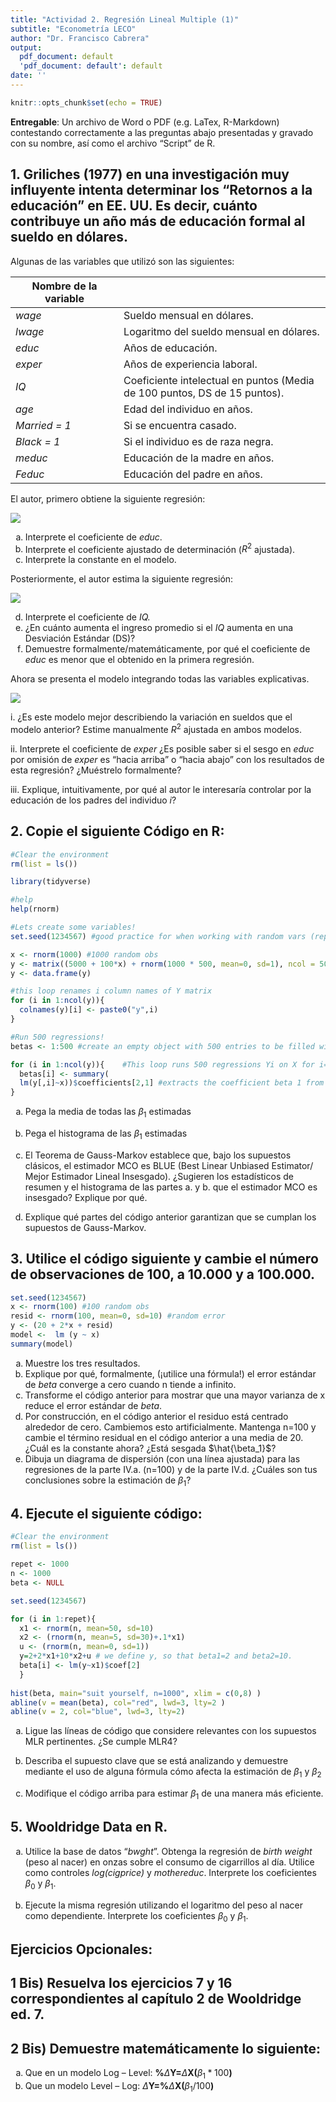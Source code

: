 ```yaml
---
title: "Actividad 2. Regresión Lineal Multiple (1)"
subtitle: "Econometría LECO"
author: "Dr. Francisco Cabrera"
output:
  pdf_document: default
  'pdf_document: default': default
date: ''
---
```


```r
knitr::opts_chunk$set(echo = TRUE)
```

**Entregable**: Un archivo de Word o PDF (e.g. LaTex, R-Markdown) contestando correctamente a las preguntas abajo presentadas y gravado con su nombre, así como el archivo “Script” de R.

## 1. Griliches (1977) en una investigación muy influyente intenta determinar los “Retornos a la educación” en EE. UU. Es decir, cuánto contribuye un año más de educación formal al sueldo en dólares.

Algunas de las variables que utilizó son las siguientes:

| Nombre de la variable |                                                                           |
|-------------------------|-----------------------------------------------|
| *wage*                | Sueldo mensual en dólares.                                                |
| *lwage*               | Logaritmo del sueldo mensual en dólares.                                  |
| *educ*                | Años de educación.                                                        |
| *exper*               | Años de experiencia laboral.                                              |
| *IQ*                  | Coeficiente intelectual en puntos (Media de 100 puntos, DS de 15 puntos). |
| *age*                 | Edad del individuo en años.                                               |
| *Married = 1*         | Si se encuentra casado.                                                   |
| *Black = 1*           | Si el individuo es de raza negra.                                         |
| *meduc*               | Educación de la madre en años.                                            |
| *Feduc*               | Educación del padre en años.                                              |

El autor, primero obtiene la siguiente regresión:

![](Imagen1.png)

a.  Interprete el coeficiente de *educ*.
b.  Interprete el coeficiente ajustado de determinación ($R^2$ ajustada).
c.  Interprete la constante en el modelo.

Posteriormente, el autor estima la siguiente regresión:

![](Imagen2.png)

d.  Interprete el coeficiente de *IQ.*
e.  ¿En cuánto aumenta el ingreso promedio si el *IQ* aumenta en una Desviación Estándar (DS)?
f.  Demuestre formalmente/matemáticamente, por qué el coeficiente de *educ* es menor que el obtenido en la primera regresión.

Ahora se presenta el modelo integrando todas las variables explicativas.

![](Imagen3.png)\

i\. ¿Es este modelo mejor describiendo la variación en sueldos que el modelo anterior? Estime manualmente $R^2$ ajustada en ambos modelos.

ii\. Interprete el coeficiente de *exper* ¿Es posible saber si el sesgo en *educ* por omisión de *exper* es “hacia arriba” o “hacia abajo” con los resultados de esta regresión? ¿Muéstrelo formalmente?

iii\. Explique, intuitivamente, por qué al autor le interesaría controlar por la educación de los padres del individuo *i*?


[//]: # ## 2. **¿Cuáles son los supuestos clásicos SLR y MLR analizados hasta el momento?** Escríbalos formalmente y descríbalos brevemente con palabras.

## 2. Copie el siguiente Código en R:

```r

#Clear the environment
rm(list = ls())

library(tidyverse)

#help
help(rnorm)

#Lets create some variables!
set.seed(1234567) #good practice for when working with random vars (reproducibility)

x <- rnorm(1000) #1000 random obs
y <- matrix((5000 + 100*x) + rnorm(1000 * 500, mean=0, sd=1), ncol = 500) #Y = bo + b1x + u 
y <- data.frame(y)

#this loop renames i column names of Y matrix
for (i in 1:ncol(y)){
  colnames(y)[i] <- paste0("y",i) 
}

#Run 500 regressions!
betas <- 1:500 #create an empty object with 500 entries to be filled with the B1s

for (i in 1:ncol(y)){    #This loop runs 500 regressions Yi on X for i=1 to 500
  betas[i] <- summary(
  lm(y[,i]~x))$coefficients[2,1] #extracts the coefficient beta 1 from the matrix of results provided by R
}

```

a.  Pega la media de todas las $\beta_1$ estimadas

b.  Pega el histograma de las $\beta_1$ estimadas

c.  El Teorema de Gauss-Markov establece que, bajo los supuestos clásicos, el estimador MCO es BLUE (Best Linear Unbiased Estimator/ Mejor Estimador Lineal Insesgado). ¿Sugieren los estadísticos de resumen y el histograma de las partes a. y b. que el estimador MCO es insesgado? Explique por qué.

d.  Explique qué partes del código anterior garantizan que se cumplan los supuestos de Gauss-Markov.

## 3. Utilice el código siguiente y cambie el número de observaciones de 100, a 10.000 y a 100.000.

```r

set.seed(1234567)
x <- rnorm(100) #100 random obs
resid <- rnorm(100, mean=0, sd=10) #random error
y <- (20 + 2*x + resid)
model <-  lm (y ~ x)
summary(model)

```

a.  Muestre los tres resultados. 
b.  Explique por qué, formalmente, (¡utilice una fórmula!) el error estándar de *beta* converge a cero cuando n tiende a infinito.
c.  Transforme el código anterior para mostrar que una mayor varianza de x reduce el error estándar de *beta*.
d.  Por construcción, en el código anterior el residuo está centrado alrededor de cero. Cambiemos esto artificialmente. Mantenga n=100 y cambie el término residual en el código anterior a una media de 20. ¿Cuál es la constante ahora? ¿Está sesgada $\hat{\beta_1}$?
e.  Dibuja un diagrama de dispersión (con una línea ajustada) para las regresiones de la parte IV.a. (n=100) y de la parte IV.d. ¿Cuáles son tus conclusiones sobre la estimación de $\beta_1$?

## 4. Ejecute el siguiente código:

```r

#Clear the environment
rm(list = ls())

repet <- 1000
n <- 1000
beta <- NULL

set.seed(1234567)

for (i in 1:repet){
  x1 <- rnorm(n, mean=50, sd=10) 
  x2 <- (rnorm(n, mean=5, sd=30)+.1*x1)  
  u <- (rnorm(n, mean=0, sd=1)) 
  y=2+2*x1+10*x2+u # we define y, so that beta1=2 and beta2=10.
  beta[i] <- lm(y~x1)$coef[2] 
  }
  
hist(beta, main="suit yourself, n=1000", xlim = c(0,8) ) 
abline(v = mean(beta), col="red", lwd=3, lty=2 )
abline(v = 2, col="blue", lwd=3, lty=2)

```

a.  Ligue las líneas de código que considere relevantes con los supuestos MLR pertinentes. ¿Se cumple MLR4?

b. Describa el supuesto clave que se está analizando y demuestre mediante el uso de alguna fórmula cómo afecta la estimación de $\beta_1$ y $\beta_2$

c.  Modifique el código arriba para estimar $\beta_1$ de una manera más eficiente.

## 5. Wooldridge Data en R.

a.  Utilice la base de datos "*bwght*". Obtenga la regresión de *birth weight* (peso al nacer) en onzas sobre el consumo de cigarrillos al día. Utilice como controles *log(cigprice)* y *mothereduc*. Interprete los coeficientes $\beta_0$ y $\beta_1$.

b.  Ejecute la misma regresión utilizando el logaritmo del peso al nacer como dependiente. Interprete los coeficientes $\beta_0$ y $\beta_1$.


## Ejercicios Opcionales:

## 1 Bis) Resuelva los ejercicios 7 y 16 correspondientes al capítulo 2 de Wooldridge ed. 7.

## 2 Bis) Demuestre matemáticamente lo siguiente:
a.  Que en un modelo Log – Level: **%**$\Delta$**Y=**$\Delta$**X(**$\beta_1*100$**)**\
b.  Que un modelo Level – Log: $\Delta$**Y=%**$\Delta$**X(**$\beta_1/100$**)**
